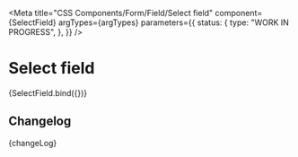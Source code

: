 
<Meta
  title="CSS Components/Form/Field/Select field"
  component={SelectField}
  argTypes={argTypes}
  parameters={{
    status: {
      type: "WORK IN PROGRESS",
    },
  }}
/>

# Select field

<Canvas>
  <Story name="Select field" args={defaultArgs}>
    {SelectField.bind({})}
  </Story>
</Canvas>

<ArgsTable story="Select field" />

## Changelog

<Description>{changeLog}</Description>

